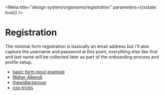 
<Meta title="design system/organisms/registration" parameters={{xstate: true}} />

# Registration

The minimal form registration is basically an email address but I'll also capture the username and password at this point, everything else like first and last name will be collected later as part of the onboarding process and profile setup. 


<Canvas>
  <Story name="registration">
   <Registration config={{text: "Registration", hasBackground: false}} />
  </Story>
  <Story name="password helper invalid">
   <PasswordStrengthHelper isPasswordFocussed={true} candidatePassword="hellowo" />
  </Story>
  <Story name="password helper valid">
   <PasswordStrengthHelper isPasswordFocussed={true} candidatePassword="Hello1world!" />
  </Story>
</Canvas>

- [basic form input example](https://xstate-catalogue.com/machines/form-input) 
- [Maher Alkendi](https://dev.to/ma7eer/basic-form-flow-using-xstate-and-react-4fgg)
- [thewidlarzgroup](https://thewidlarzgroup.com/multistep-form-xstate-formik/)
- [css-tricks](https://css-tricks.com/using-react-and-xstate-to-build-a-sign-in-form/)